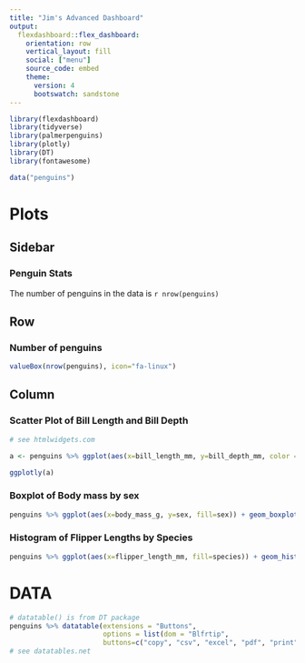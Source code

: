 ```yaml
---
title: "Jim's Advanced Dashboard"
output: 
  flexdashboard::flex_dashboard:
    orientation: row
    vertical_layout: fill
    social: ["menu"]
    source_code: embed
    theme:
      version: 4
      bootswatch: sandstone
---
```




```r
library(flexdashboard)
library(tidyverse)
library(palmerpenguins)
library(plotly) 
library(DT)
library(fontawesome)

data("penguins")

```


Plots {data-navmenu="Pages"}
======================================================================

Sidebar {.sidebar}
--------------------------------------------------------------

<!--   fontawesome.com   bootswatch.com -->

### Penguin Stats

The number of penguins in the data is `r nrow(penguins)`

Row 
-------------------------------
### Number of penguins
```r
valueBox(nrow(penguins), icon="fa-linux")
```



Column {.tabset}
-----------------------------------------------------------------------

### Scatter Plot of Bill Length and Bill Depth

```r
# see htmlwidgets.com

a <- penguins %>% ggplot(aes(x=bill_length_mm, y=bill_depth_mm, color = species)) + geom_point()

ggplotly(a)


```



### Boxplot of Body mass by sex

```r
penguins %>% ggplot(aes(x=body_mass_g, y=sex, fill=sex)) + geom_boxplot()
```

### Histogram of Flipper Lengths by Species

```r
penguins %>% ggplot(aes(x=flipper_length_mm, fill=species)) + geom_histogram() + facet_wrap(~species, ncol=1 )
```

DATA {data-navmenu="Pages"}
================================================================================

```r
# datatable() is from DT package
penguins %>% datatable(extensions = "Buttons",
                       options = list(dom = "Blfrtip",
                       buttons=c("copy", "csv", "excel", "pdf", "print")) ) 
# see datatables.net
```









